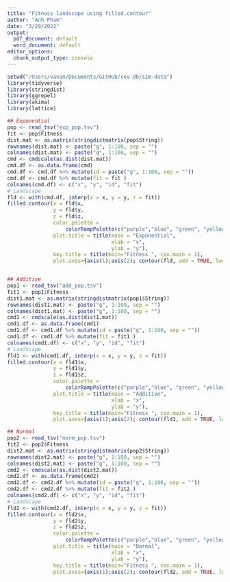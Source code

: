 ```yaml
---
title: "Fitness landscape using filled.contour"
author: "Anh Pham"
date: "3/29/2022"
output:
  pdf_document: default
  word_document: default
editor_options:
  chunk_output_type: console
---
```


```r
setwd("/Users/vanan/Documents/GitHub/cov-db/sim-data")
library(tidyverse)
library(stringdist)
library(ggrepel)
library(akima)
library(lattice)

## Exponential
pop <- read_tsv("exp_pop.tsv")
fit <- pop$Fitness
dist.mat <- as.matrix(stringdistmatrix(pop$String))
rownames(dist.mat) <- paste("g", 1:100, sep = "")
colnames(dist.mat) <- paste("g", 1:100, sep = "")
cmd <- cmdscale(as.dist(dist.mat))
cmd.df <- as.data.frame(cmd)
cmd.df <- cmd.df %>% mutate(id = paste("g", 1:100, sep = ""))
cmd.df <- cmd.df %>% mutate(fit = fit )
colnames(cmd.df) <- c("x", "y", "id", "fit")
# Landscape
fld <- with(cmd.df, interp(x = x, y = y, z = fit))
filled.contour(x = fld$x,
               y = fld$y,
               z = fld$z,
               color.palette = 
                   colorRampPalette(c("purple","blue", "green", "yellow", "orange", "red")),
               plot.title = title(main = "Exponential",
                                  xlab = "x",
                                  ylab = "y"),
               key.title = title(main="Fitness ", cex.main = 1),
               plot.axes={axis(1);axis(2); contour(fld, add = TRUE, lwd = 0.5)})


## Additive
pop1 <- read_tsv("add_pop.tsv")
fit1 <- pop1$Fitness
dist1.mat <- as.matrix(stringdistmatrix(pop1$String))
rownames(dist1.mat) <- paste("g", 1:100, sep = "")
colnames(dist1.mat) <- paste("g", 1:100, sep = "")
cmd1 <- cmdscale(as.dist(dist1.mat))
cmd1.df <- as.data.frame(cmd1)
cmd1.df <- cmd1.df %>% mutate(id = paste("g", 1:100, sep = ""))
cmd1.df <- cmd1.df %>% mutate(fit = fit1 )
colnames(cmd1.df) <- c("x", "y", "id", "fit")
# Landscape
fld1 <- with(cmd1.df, interp(x = x, y = y, z = fit))
filled.contour(x = fld1$x,
               y = fld1$y,
               z = fld1$z,
               color.palette = 
                   colorRampPalette(c("purple","blue", "green", "yellow", "orange", "red")),
               plot.title = title(main = "Additive",
                                  xlab = "x",
                                  ylab = "y"),
               key.title = title(main="Fitness ", cex.main = 1),
               plot.axes={axis(1);axis(2); contour(fld1, add = TRUE, lwd = 0.5)})

## Normal
pop2 <- read_tsv("norm_pop.tsv")
fit2 <- pop2$Fitness
dist2.mat <- as.matrix(stringdistmatrix(pop2$String))
rownames(dist2.mat) <- paste("g", 1:100, sep = "")
colnames(dist2.mat) <- paste("g", 1:100, sep = "")
cmd2 <- cmdscale(as.dist(dist2.mat))
cmd2.df <- as.data.frame(cmd2)
cmd2.df <- cmd2.df %>% mutate(id = paste("g", 1:100, sep = ""))
cmd2.df <- cmd2.df %>% mutate(fit = fit2 )
colnames(cmd2.df) <- c("x", "y", "id", "fit")
# Landscape
fld2 <- with(cmd2.df, interp(x = x, y = y, z = fit))
filled.contour(x = fld2$x,
               y = fld2$y,
               z = fld2$z,
               color.palette = 
                   colorRampPalette(c("purple","blue", "green", "yellow", "orange", "red")),
               plot.title = title(main = "Normal",
                                  xlab = "x",
                                  ylab = "y"),
               key.title = title(main="Fitness ", cex.main = 1),
               plot.axes={axis(1);axis(2); contour(fld2, add = TRUE, lwd = 0.5)})
```
